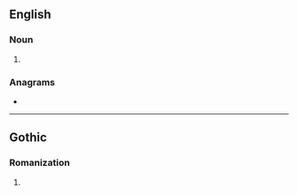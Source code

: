 {{also|Ahs|AHS}}
==English==

===Noun===
{{head|en|noun plural form}}

# {{plural of|ah|lang=en}}

===Anagrams===
* {{anagrams|en|Ash|Hsa.|SHA|ash|has}}

----

==Gothic==

===Romanization===
{{got-rom}}

# {{got-romanization of|𐌰𐌷𐍃}}
